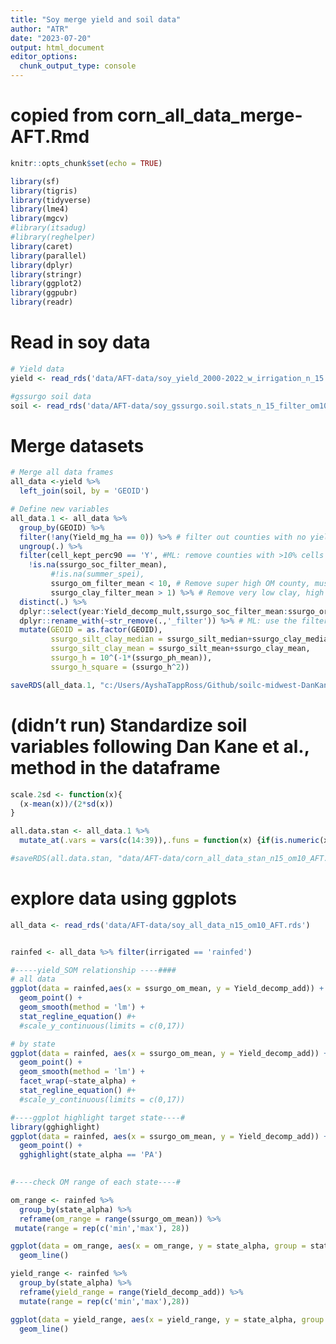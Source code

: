 ```yaml
---
title: "Soy merge yield and soil data"
author: "ATR"
date: "2023-07-20"
output: html_document
editor_options: 
  chunk_output_type: console
---
```


# copied from corn_all_data_merge-AFT.Rmd

```r
knitr::opts_chunk$set(echo = TRUE)

library(sf)
library(tigris)
library(tidyverse)
library(lme4)
library(mgcv)
#library(itsadug)
#library(reghelper)
library(caret)
library(parallel)
library(dplyr)
library(stringr)
library(ggplot2)
library(ggpubr)
library(readr)
```

# Read in soy data

```r
# Yield data
yield <- read_rds('data/AFT-data/soy_yield_2000-2022_w_irrigation_n_15.rds')

#gssurgo soil data
soil <- read_rds('data/AFT-data/soy_gssurgo.soil.stats_n_15_filter_om10.rds')

```

# Merge datasets

```r
# Merge all data frames
all_data <-yield %>% 
  left_join(soil, by = 'GEOID') 

# Define new variables
all_data.1 <- all_data %>%
  group_by(GEOID) %>%
  filter(!any(Yield_mg_ha == 0)) %>% # filter out counties with no yield data
  ungroup(.) %>%
  filter(cell_kept_perc90 == 'Y', #ML: remove counties with >10% cells removed due to high om
    !is.na(ssurgo_soc_filter_mean), 
         #!is.na(summer_spei), 
         ssurgo_om_filter_mean < 10, # Remove super high OM county, must be soil processing error
         ssurgo_clay_filter_mean > 1) %>% # Remove very low clay, high sand county (PINE, MN), must be soil processing error
  distinct(.) %>%
  dplyr::select(year:Yield_decomp_mult,ssurgo_soc_filter_mean:ssurgo_order_filter_mode) %>%
  dplyr::rename_with(~str_remove(.,'_filter')) %>% # ML: use the filtered data and rename
  mutate(GEOID = as.factor(GEOID),
         ssurgo_silt_clay_median = ssurgo_silt_median+ssurgo_clay_median,
         ssurgo_silt_clay_mean = ssurgo_silt_mean+ssurgo_clay_mean,
         ssurgo_h = 10^(-1*(ssurgo_ph_mean)),
         ssurgo_h_square = (ssurgo_h^2))

saveRDS(all_data.1, "c:/Users/AyshaTappRoss/Github/soilc-midwest-DanKane/data/AFT-data/soy_all_data_n15_om10_AFT.rds")

```

# (didn't run) Standardize soil variables following Dan Kane et al., method in the dataframe 

```r
scale.2sd <- function(x){
  (x-mean(x))/(2*sd(x))
}

all.data.stan <- all_data.1 %>%
  mutate_at(.vars = vars(c(14:39)),.funs = function(x) {if(is.numeric(x)) as.vector(scale.2sd(x)) else x})

#saveRDS(all.data.stan, "data/AFT-data/corn_all_data_stan_n15_om10_AFT.rds")

```

# explore data using ggplots 

```r
all_data <- read_rds('data/AFT-data/soy_all_data_n15_om10_AFT.rds')


rainfed <- all_data %>% filter(irrigated == 'rainfed')

#-----yield_SOM relationship ----####
# all data
ggplot(data = rainfed,aes(x = ssurgo_om_mean, y = Yield_decomp_add)) +
  geom_point() +
  geom_smooth(method = 'lm') +
  stat_regline_equation() #+
  #scale_y_continuous(limits = c(0,17))

# by state
ggplot(data = rainfed, aes(x = ssurgo_om_mean, y = Yield_decomp_add)) +
  geom_point() +
  geom_smooth(method = 'lm') +
  facet_wrap(~state_alpha) +
  stat_regline_equation() #+
  #scale_y_continuous(limits = c(0,17))

#----ggplot highlight target state----#
library(gghighlight)
ggplot(data = rainfed, aes(x = ssurgo_om_mean, y = Yield_decomp_add)) +
  geom_point() +
  gghighlight(state_alpha == 'PA')
  

#----check OM range of each state----#

om_range <- rainfed %>%
  group_by(state_alpha) %>%
  reframe(om_range = range(ssurgo_om_mean)) %>%
 mutate(range = rep(c('min','max'), 28)) 

ggplot(data = om_range, aes(x = om_range, y = state_alpha, group = state_alpha)) +
  geom_line()

yield_range <- rainfed %>%
  group_by(state_alpha) %>%
  reframe(yield_range = range(Yield_decomp_add)) %>%
  mutate(range = rep(c('min','max'),28)) 

ggplot(data = yield_range, aes(x = yield_range, y = state_alpha, group = state_alpha)) +
  geom_line()

```
